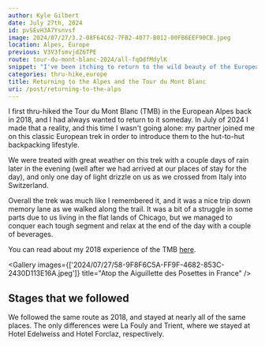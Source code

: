 ```yaml
---
author: Kyle Gilbert
date: July 27th, 2024
id: pvSEvH3A7Ysnvsf
image: 2024/07/27/3.2-08F64C62-7FB2-4077-B012-00FB6EEF90CB.jpeg
location: Alpes, Europe
previous: V3V3fsmvjdZ6TPE
route: tour-du-mont-blanc-2024/all-fqOdfMdylK
snippet: "I've been itching to return to the wild beauty of the European Alps and cross paths once again with an old companion: the epic Tour du Mont Blanc."
categories: thru-hike,europe
title: Returning to the Alpes and the Tour du Mont Blanc
uri: /post/returning-to-the-alps
---
```


I first thru-hiked the Tour du Mont Blanc (TMB) in the European Alpes back in 2018, and I had always wanted to return to it someday. In July of 2024 I made that a reality, and this time I wasn't going alone: my partner joined me on this classic European trek in order to introduce them to the hut-to-hut backpacking lifestyle.

<Stats />

<Route />

We were treated with great weather on this trek with a couple days of rain later 
in the evening (well after we had arrived at our places of stay for the day), 
and only one day of light drizzle on us as we crossed from Italy into Switzerland.

Overall the trek was much like I remembered it, and it was a nice trip down 
memory lane as we walked along the trail. It was a bit of a struggle in some 
parts due to us living in the flat lands of Chicago, but we managed to conquer 
each tough segment and relax at the end of the day with a couple of beverages. 

You can read about my 2018 experience of the TMB [here](/posts/the-tour-du-mont-blanc). 

<Gallery images={['2024/07/27/58-9F8F6C5A-FF9F-4682-853C-2430D113E16A.jpeg']} title="Atop the Aiguillette des Posettes in France" />

## Stages that we followed

We followed the same route as 2018, and stayed at nearly all of the same 
places. The only differences were La Fouly and Trient, where we stayed at 
Hotel Edelweiss and Hotel Forclaz, respectively.

<Stages />
